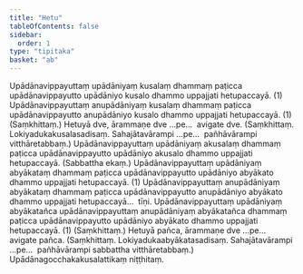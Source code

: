 ```yaml
---
title: "Hetu"
tableOfContents: false
sidebar:
  order: 1
type: "tipitaka"
basket: "ab"
---
```



<DynamicBreadcrumb />

<Division number="28">

<Paragraph number="2293">
Upādānavippayuttaṃ upādāniyaṃ kusalaṃ dhammaṃ paṭicca upādānavippayutto upādāniyo kusalo dhammo uppajjati hetupaccayā. (1)
</Paragraph>

<Paragraph number="2294">
Upādānavippayuttaṃ anupādāniyaṃ kusalaṃ dhammaṃ paṭicca upādānavippayutto anupādāniyo kusalo dhammo uppajjati hetupaccayā. (1) (Saṃkhittaṃ.)
</Paragraph>

</Division>
<Division number="29">

<Paragraph number="2295">
Hetuyā dve, ārammaṇe dve …pe…  avigate dve. (Saṃkhittaṃ. Lokiyadukakusalasadisaṃ. Sahajātavārampi …pe…  pañhāvārampi vitthāretabbaṃ.)
</Paragraph>

</Division>
<Division number="30">

<Paragraph number="2296">
Upādānavippayuttaṃ upādāniyaṃ akusalaṃ dhammaṃ paṭicca upādānavippayutto upādāniyo akusalo dhammo uppajjati hetupaccayā. (Sabbattha ekaṃ.)
</Paragraph>

<Paragraph number="2297">
Upādānavippayuttaṃ upādāniyaṃ abyākataṃ dhammaṃ paṭicca upādānavippayutto upādāniyo abyākato dhammo uppajjati hetupaccayā. (1)
</Paragraph>

<Paragraph number="2298">
Upādānavippayuttaṃ anupādāniyaṃ abyākataṃ dhammaṃ paṭicca upādānavippayutto anupādāniyo abyākato dhammo uppajjati hetupaccayā…  tīṇi.
</Paragraph>

<Paragraph number="2299">
Upādānavippayuttaṃ upādāniyaṃ abyākatañca upādānavippayuttaṃ anupādāniyaṃ abyākatañca dhammaṃ paṭicca upādānavippayutto upādāniyo abyākato dhammo uppajjati hetupaccayā. (1) (Saṃkhittaṃ.)
</Paragraph>

</Division>
<Division number="31">

<Paragraph number="2300">
Hetuyā pañca, ārammaṇe dve …pe…  avigate pañca. (Saṃkhittaṃ. Lokiyadukaabyākatasadisaṃ. Sahajātavārampi …pe…  pañhāvārampi sabbattha vitthāretabbaṃ.)

</Paragraph>
</Division>

<Paragraph number="2301" type="center">
Upādānagocchakakusalattikaṃ niṭṭhitaṃ.
</Paragraph>
